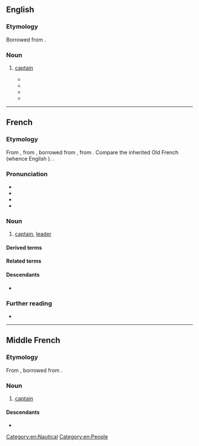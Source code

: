 ==English==

===Etymology===
Borrowed from {{bor|en|fr|capitaine}}.

===Noun===
{{en-noun}}

# {{lb|en|NNSE}} [[captain]]
#* {{quote-newsgroup|en|author=Nicola Pezolet|title=SS Alsace (FT) #21, Cafe' discussions|newsgroup=alt.starfleet.rpg|url=https://groups.google.com/g/alt.starfleet.rpg/c/KbsrfcIuijc/m/aZc-M5c7y0YJ|accessdate=2022-05-27|date=Apr 12, 1996|passage=(traducted from french to english): "Captain, I didn't tell you that I speak french very well too. My old girlfriend mentored me, when I was working at Merten Orbital Station." Confused, the '''capitaine''' look at Thomas and said:<br>"Indeed, it's surprise me very much..."}}
#* {{quote-newsgroup|en|author=CHOWIGAN|title=INSULTED|newsgroup=soc.culture.laos|url=https://groups.google.com/g/soc.culture.laos/c/24Tg_PiCxiw/m/JJNio7msEscJ|accessdate=2022-05-27|date=Apr 6, 1998|passage=Of course, a '''Capitaine''' of a ship having already a mutinery aboard before he got the chair is not very pleasant. I didn't mean to criticize Souvannaphouma solely. His XO, Cox'n and the rest of the personel could have gave their support to their CO.}}
#* {{quote-newsgroup|en|author=Robert White|title=Warning - Travel to and in Cambodia|newsgroup=soc.culture.thai|url=https://groups.google.com/g/soc.culture.thai/c/0UPOzAqUDcU/m/yDNwbxjzIxYJ|accessdate=2022-05-27|date=Mar 15, 1999|passage=The company is a Malaysian one, the '''capitaine''' is a Malaysian one. I guess he doesn't want to lose his boat in the sea or to have any trouble, so he manages his business with wisdom. Last september, I stayed one full day in Koh Kong because it was impossible to travel due to the storm. The '''capitaine''' did not try to go. If the boat leave the port, it means thet it's 100% safe.The boats on the sea are 10 times better than the boat from PP to Siem Reap.}}
#* {{quote-newsgroup|en|author=Gerry|title=Well, That Was Pretty Disgraceful|newsgroup=alt.sports.hockey.nhl.mtl-canadiens|url=https://groups.google.com/g/alt.sports.hockey.nhl.mtl-canadiens/c/_qdlwmY1Jus/m/EBeLtM8QXMEJ|accessdate=2022-05-27|date=May 7, 2013|passage=I sort of get the fanatical devotion to, say, Gionta. Even if injured or seeming to play uninspired hockey (relative to his old self, anyway), he's the '''capitaine''' and at least has a relatively longstanding reputation as a sparkplug and clutch scorer.}}

[[Category:en:Nautical]]
[[Category:en:People]]

----

==French==

===Etymology===
From {{inh|fr|frm|capitaine}}, from {{inh|fr|fro|capitaine}}, borrowed from {{bor|fr|LL.|capitaneus}}, from {{der|fr|la|caput}}. Compare the inherited Old French {{m|fro|chevetaine}} (whence English {{m|en|chieftain}}). {{doublet|fr|cheftaine}}.

===Pronunciation===
* {{fr-IPA}}
* {{audio|fr|Fr-capitaine.ogg|audio}}
* {{rhymes|fr|ɛn}}
* {{homophones|fr|capitaines}}

===Noun===
{{fr-noun|mf}}

# [[captain]], [[leader]]

====Derived terms====
{{col3|fr
|capitaine de vaisseau
|capitainerie
|âge du capitaine
|capitainat
|capitaine d'industrie
|capitaine de soirée
|capitainesse
|les deux mon capitaine
|maison de capitaine
}}

====Related terms====
{{col3|fr
|capitan
|capitanat
}}

====Descendants====
* {{desc|wa|captinne|bor=1}}

===Further reading===
* {{R:TLFi}}

{{C|fr|Military|Military ranks}}

----

==Middle French==

===Etymology===
From {{inh|frm|fro|capitaine}}, borrowed from {{bor|frm|LL.|capitaneus}}.

===Noun===
{{frm-noun|m}}

# {{lb|frm|military}} [[captain]]

====Descendants====
* {{desctree|fr|capitaine}}